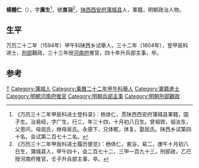 '''楊體仁'''（{{bd|？||？|catIdx=}}），字'''廣生'''<ref>《万历三十二年甲辰科进士登科录》：杨体仁，贯陕西西安府蒲城县軍籍，国子生。治易经，字广生，行三，年三十四，十月初八日生。曾祖铧，祖汝东，父思问，母屈氏，继母吴氏。永感下，兄体乾，体复。娶屈氏。陕西乡试第四十名，会试第二百七十二名。</ref>，號'''衷浴'''<ref>《万历三十二年甲辰科进士履历便览》：杨体仁，衷浴，易二，庚午十月初八日生，蒲城县人，甲午四十，会二百七十二，三甲一百九十三，刑部政，乙巳授河南府推官，壬子升兵部主事，卒。</ref>，[[陕西|陕西]][[西安府|西安府]][[蒲城县|蒲城县]]人，軍籍，明朝政治人物。

== 生平 ==
万历二十二年（1594年）甲午科陕西乡试舉人，三十二年（1604年），登甲辰科进士，[[刑部|刑部]]觀政，三十三年授[[河南府|河南府]]推官，四十年升兵部主事，卒。

==参考==
{{reflist}}

{{萬曆三十二年甲辰科殿試金榜}}

{{Authority control}}

{{DEFAULTSORT:}}
[[Category:杨姓|T]]
[[Category:蒲城人|Category:蒲城人]]
[[Category:萬曆二十二年甲午科舉人|Category:萬曆二十二年甲午科舉人]]
[[Category:軍籍進士|Category:軍籍進士]]
[[Category:明朝河南府推官|Category:明朝河南府推官]]
[[Category:明朝兵部主事|Category:明朝兵部主事]]
[[Category:明朝刑部觀政|Category:明朝刑部觀政]]


{{明朝人物小作品}}